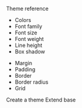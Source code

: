 <Grid row="1fr auto" w="400px">
  <Div p="4">
    <P fontSize="lg" my="0" fontWeight="semibold">
      Theme reference
    </P>
    <Grid
      col="2"
      sx={{
        ul: {
          p: 0,
          m: 0,
          listStyle: "none",
          li: {
            mb: 1,
            a: {
              padding: "0 !important",
              fontSize: "md",
              color: "text",
              "&:hover": {
                textDecoration: "underline",
                background: "none !important",
              },
            },
          },
        },
      }}
    >
      <Ul>
        <Li>
          <Link to="/theme#colors">Colors</Link>
        </Li>
        <Li>
          <Link to="/theme#font-family">Font family</Link>
        </Li>
        <Li>
          <Link to="/theme#font-size">Font size</Link>
        </Li>
        <Li>
          <Link to="/theme#font-weight">Font weight</Link>
        </Li>
        <Li>
          <Link to="/theme#line-height">Line height</Link>
        </Li>
        <Li>
          <Link to="/theme#box-shadow">Box shadow</Link>
        </Li>
      </Ul>
      <Ul>
        <Li>
          <Link to="/theme#margin">Margin</Link>
        </Li>
        <Li>
          <Link to="/theme#padding">Padding</Link>
        </Li>
        <Li>
          <Link to="/theme#border">Border</Link>
        </Li>
        <Li>
          <Link to="/theme#border-radius">Border radius</Link>
        </Li>
        <Li>
          <Link to="/theme#grid">Grid</Link>
        </Li>
      </Ul>
    </Grid>
  </Div>
  <Grid
    d="inline-grid"
    col="1|1|auto auto"
    gap="4"
    alignItems="center"
    borderTopWidth="1px"
    p="4"
  >
    <ButtonLink variant="link primary sm" to="/docs/theming#create-a-theme">
      Create a theme <Icon name="arrow-right" ml="2" />
    </ButtonLink>
    <ButtonLink variant="link secondary sm" to="/docs/presets#extend-base">
      Extend base <Icon name="arrow-right" ml="2" />
    </ButtonLink>
  </Grid>
</Grid>
